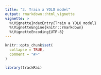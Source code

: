 ```yaml
---
title: "3. Train a YOLO model"
output: rmarkdown::html_vignette
vignette: >
  %\VignetteIndexEntry{Train a YOLO model}
  %\VignetteEngine{knitr::rmarkdown}
  %\VignetteEncoding{UTF-8}
---
```


```r
knitr::opts_chunk$set(
  collapse = TRUE,
  comment = "#>"
)
```

```r
library(trackRai)
```
